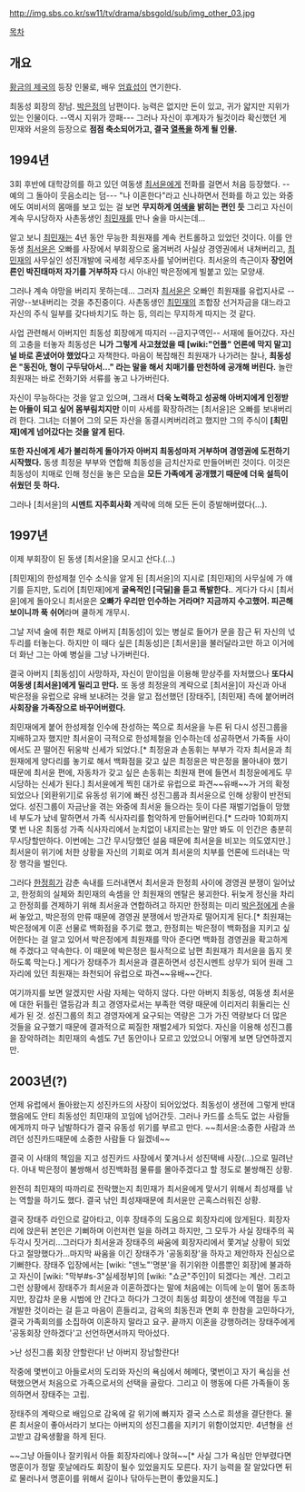 http://img.sbs.co.kr/sw11/tv/drama/sbsgold/sub/img_other_03.jpg

[[목차]]
== 개요 ==
[[황금의 제국]]의 등장 인물로, 배우 [[엄효섭]]이 연기한다.

최동성 회장의 장남. [[박은정]]의 남편이다. 능력은 없지만 돈이 있고, 귀가 얇지만 지위가 있는 인물이다. --역시 지위가 깡패--- 그러나 자신이 후계자가 될것이라 확신했던 게 민재와 서윤의 등장으로 '''점점 축소되어가고, 결국 [[열폭]]을 하게 될 인물.'''

== 1994년 ==
3회 후반에 대학강의를 하고 있던 여동생 [[최서윤]]에게 전화를 걸면서 처음 등장했다. --예의 그 돌아이 웃음소리는 덤--- "나 이혼한다"라고 신나하면서 전화를 하고 있는 와중에도 여비서의 몸매를 보고 있는 걸 보면 '''무지하게 [[여색]]을 밝히는 편인 듯''' 그리고 자신이 계속 무시당하자 사촌동생인 [[최민재]]를 만나 술을 마시는데...

알고 보니 [[최민재]]는 4년 동안 무능한 최원재를 계속 컨트롤하고 있었던 것이다. 이를 안 동생 [[최서윤]]은 오빠를 사장에서 부회장으로 옮겨버려 사실상 경영권에서 내쳐버리고, [[최민재]]의 사무실인 성진개발에 국세청 세무조사를 넣어버린다. 최서윤의 측근이자 '''장인어른인 박진태마저 자기를 거부하자''' 다시 아내인 박은정에게 빌붙고 있는 모양새.

그러나 계속 야망을 버리지 못하는데... 그러자 [[최서윤]]은 오빠인 최원재를 유럽지사로 --귀양--보내버리는 것을 추진중이다. 사촌동생인 [[최민재]]의 조합장 선거자금을 대느라고 자신의 주식 일부를 갖다바치기도 하는 등, 의리는 무지하게 따지는 것 같다.

사업 관련해서 아버지인 최동성 회장에게 따지러 --금지구역인-- 서재에 들어갔다. 자신의 고충을 터놓자 최동성은 '''니가 그렇게 사고쳤었을 때 [wiki:"언플" 언론에 막지 말고] 널 바로 혼냈어야 했었다'''고 자책한다. 마음이 복잡해진 최원재가 나가려는 찰나, '''최동성은 "동진아, 형이 구두닦아서..." 라는 말을 해서 치매기를 만천하에 공개해 버린다.''' 놀란 최원재는 바로 전화기와 서류를 놓고 나가버린다.

자신이 무능하다는 것을 알고 있으며, 그래서 '''더욱 노력하고 성공해 아버지에게 인정받는 아들이 되고 싶어 몸부림치지만''' 이미 사세를 확장하려는 [최서윤]은 오빠를 보내버리려 한다. 그녀는 더불어 그의 모든 자산을 동결시켜버리려고 했지만 그의 주식이 '''[최민재]에게 넘어갔다는 것을 알게 된다.'''

'''또한 자신에게 세가 불리하게 돌아가자 아버지 최동성마저 거부하며 경영권에 도전하기 시작했다.''' 동생 최정윤 부부와 연합해 최동성을 금치산자로 만들어버린 것이다. 이것은 최동성이 치매로 인해 정신을 놓은 모습을 '''모든 가족에게 공개했기 때문에 더욱 설득이 쉬웠던 듯 하다.'''

그러나 [최서윤]의 '''시멘트 지주회사화''' 계략에 의해 모든 돈이 증발해버렸다(...).

== 1997년 ==
이제 부회장이 된 동생 [최서윤]을 모시고 산다.(...)

[최민재]의 한성제철 인수 소식을 알게 된 [최서윤]의 지시로 [최민재]의 사무실에 가 얘기를 듣지만, 도리어 [최민재]에게 '''굴욕적인 [극딜]을 듣고 폭발한다.'''. 게다가 다시 [최서윤]에게 돌아오니 최서윤은 '''오빠가 우리만 인수하는 거라며? 지금까지 수고했어. 피곤해 보이니까 푹 쉬어'''라며 쿨하게 개무시.

그날 저녁 술에 취한 채로 아버지 [최동성]이 있는 병실로 들어가 문을 잠근 뒤 자신의 넋두리를 터놓는다. 하지만 이 때다 싶은 [최동성]은 [최서윤]을 불러달라고만 하고 이거에 더 화난 그는 아예 병실을 그냥 나가버린다.

결국 아버지 [최동성]이 사망하자, 자신이 맏이임을 이용해 맏상주를 자처했으나 '''또다시 여동생 [최서윤]에게 밀리고 만다.''' 또 동생 최정윤의 계략으로 [최서윤]이 자신과 아내 박은정을 유럽으로 유배 보내려는 것을 알고 접선했던 [장태주], [최민재] 측에 붙어버려 '''사회장을 가족장으로 바꾸어버렸다.'''

최민재에게 붙어 한성제철 인수에 찬성하는 쪽으로 최서윤을 누른 뒤 다시 성진그룹을 지배하고자 했지만 최서윤이 극적으로 한성제철을 인수하는데 성공하면서 가족들 사이에서도 끈 떨어진 뒤웅박 신세가 되었다.[* 최정윤과 손동휘는 부부가 각자 최서윤과 최원재에게 양다리를 놓기로 해서 백화점을 갖고 싶은 최정윤은 박은정을 몰아내야 했기 때문에 최서윤 편에, 자동차가 갖고 싶은 손동휘는 최원재 편에 들면서 최정윤에게도 무시당하는 신세가 된다.]  최서윤에게 찍힌 대가로 유럽으로 파견~~유배~~가 거의 확정되었으나 [외환위기]로 유동성 위기에 빠진 성진그룹과 최서윤으로 인해 상황이 반전되었다. 성진그룹이 자금난을 겪는 와중에 최서윤 들으라는 듯이 다른 재벌기업들이 망했네 부도가 났네 말하면서 가족 식사자리를 험악하게 만들어버린다.[* 드라마 10회까지 몇 번 나온 최동성 가족 식사자리에서 눈치없이 내지르는는 말만 봐도 이 인간은 충분히 무시당할만하다. 이번에는 그간 무시당했던 설움 때문에 최서윤을 비꼬는 의도였지만.] 최서윤이 위기에 처한 상황을 자신의 기회로 여겨 최서윤의 치부를 언론에 드러내는 막장 행각을 벌인다.

그러다 [[한정희]]가 감춘 속내를 드러내면서 최서윤과 한정희 사이에 경영권 분쟁이 일어났고, 한정희의 실체와 최민재의 속셈을 안 최원재의 멘탈은 붕괴한다. 뒤늦게 정신을 차리고 한정희를 견제하기 위해 최서윤과 연합하려고 하지만 한정희는 미리 [[박은정]]에게 손을 써 놓았고, 박은정의 만류 때문에 경영권 분쟁에서 방관자로 떨어지게 된다.[* 최원재는 박은정에게 이혼 선물로 백화점을 주기로 했고, 한정희는 박은정이 백화점을 지키고 싶어한다는 걸 알고 있어서 박은정에게 최원재를 막아 준다면 백화점 경영권을 확고하게 해 주겠다고 약속한다. 이 때문에 박은정은 필사적으로 남편 최원재가 최서윤을 돕지 못하도록 막는다.] 게다가 장태주가 최서윤과 결혼하면서 성진시멘트 상무가 되어 원래 그 자리에 있던 최원재는 좌천되어 유럽으로 파견~~유배~~간다.

여기까지를 보면 알겠지만 사람 자체는 악하지 않다. 다만 아버지 최동성, 여동생 최서윤에 대한 뒤틀린 열등감과 최고 경영자로서는 부족한 역량 때문에 이리저리 휘둘리는 신세가 된 것. 성진그룹의 최고 경영자에게 요구되는 역량은 그가 가진 역량보다 더 많은 것들을 요구했기 때문에 결과적으로 찌질한 재벌2세가 되었다. 자신을 이용해 성진그룹을 장악하려는 최민재의 속셈도 7년 동안이나 모르고 있었으니 어떻게 보면 당연하겠지만.

== 2003년(?) ==
언제 유럽에서 돌아왔는지 성진카드의 사장이 되어있었다. 최동성이 생전에 그렇게 반대했음에도 안티 최동성인 최민재의 꼬임에 넘어간듯. 그러나 카드를 소득도 없는 사람들에게까지 마구 남발하다가 결국 유동성 위기를 부르고 만다. ~~최서윤:소중한 사람과 쓰려던 성진카드때문에 소중한 사람들 다 잃겠네~~

결국 이 사태의 책임을 지고 성진카드 사장에서 쫓겨나서 성진택배 사장(...)으로 밀려난다. 아내 박은정이 불쌍해서 성진백화점 물류를 몰아주겠다고 할 정도로 불쌍해진 상황.

완전히 최민재의 따까리로 전락했는지 최민재가 최서윤에게 맞서기 위해서 최성재를 낚는 역할을 하기도 했다. 결국 낚인 최성재때문에 최서윤만 곤혹스러워진 상황.

결국 장태주 라인으로 갈아타고, 이후 장태주의 도움으로 회장자리에 앉게된다.
회장자리에 앉은뒤 본인은 기뻐하며 이런저런 일을 하려고 하지만, 그 모두가 사실 장태주의 꼭두각시 짓거리...그러다가 최서윤과 장태주의 싸움에 회장자리에서 쫓겨날 상황이 되었다고 절망했다가...마지막 싸움을 이긴 장태주가 '공동회장'을 하자고 제안하자 진심으로 기뻐한다.
장태주 입장에서는 [wiki: "덴노"'명분'을 쥐기위한 이름뿐인 회장]에 불과하고 자신이 [wiki: "막부#s-3"실세정부]의 [wiki: "쇼군"주인]이 되겠다는 계산.
그리고 그런 상황에서 장태주가 최서윤과 이혼하겠다는 말에 처음에는 이득에 눈이 멀어 동조하지만, 장갑차 운용 시범에 안 간다고 하다가 그것이 최동성 회장이 생전에 역점을 두고 개발한 것이라는 걸 듣고 마음이 흔들리고, 감옥의 최동진과 면회 후 한참을 고민하다가, 결국 가족회의를 소집하여 이혼하지 말라고 요구.
끝까지 이혼을 강행하려는 장태주에게 '공동회장 안하겠다'고 선언하면서까지 막아섰다.

>난 성진그룹 회장 안할란다! 난 아버지 장남할란다!

작중에 몇번이고 아들로서의 도리와 자신의 욕심에서 헤메다, 몇번이고 자기 욕심을 선택했으면서 처음으로 가족으로서의 선택을 골랐다. 그리고 이 행동에 다른 가족들이 동의하면서 장태주는 고립.

장태주의 계략으로 배임으로 감옥에 갈 위기에 빠지자 결국 스스로 희생을 결단한다. 물론 최서윤이 좋아서라기 보다는 아버지의 성진그룹을 지키기 위함이었지만. 4년형을 선고받고 감옥생활을 하게 된다.

~~그냥 아들이나 잘키워서 아들 회장자리에나 앉혀~~[* 사실 그가 욕심만 안부렸다면 명훈이가 정말 훗날에라도 회장이 될수 있었을지도 모른다. 자기 능력을 잘 알았다면 뒤로 물러나서 명훈이를 위해서 길이나 닦아두는편이 좋았을지도.]
